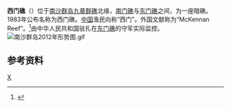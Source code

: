 {{Infobox Disputed Islands
| plural = yes
| name             =西门礁
| image name       = 
| image caption    = 
| image size       = 
| locator map      = {{Location map+|Spratly_Islands|float=center|width=300|caption=西门礁的位置 
|places=
{{location map~ |Spratly_Islands|marksize=6 |lat=9.896944 |long=114.394444
|label='''西门礁
''' |position=bottom}}
}}
| map_custom       = yes
| native name      = 
| native name link = 
| other_names         =McKennan Reef
| location         = [[南海|南海]]
| coordinates      = {{Coord|9|53|49|N|114|23|40|E|display=inline,title}}
| archipelago      = [[南沙群岛|南沙群岛]]
| total islands    = 
| major islands    = 
| area             =
| length           =
| width            =
| coastline        =
| highest mount    = 
| elevation        = 
| country  = {{PRC}}
| country admin divisions title   = [[地級市|地級市]]
| country admin divisions         =  [[海南省|海南省]][[三沙市|三沙市]]| country claim = {{ROC}}
| country claim divisions title=[[直辖市_(中华民国)|直辖市]]
| country claim divisions=[[高雄市|高雄市]][[旗津區|旗津區]]
| country 1 claim                        = {{VNM}}
| country 1 claim divisions title   =[[縣|縣]]
| country 1 claim divisions         =[[慶和省|慶和省]][[長沙縣|長沙縣]]
| country 2 claim = {{PHL}}
| country 2 claim divisions title=市
| country 2 claim divisions=[[巴拉望省|巴拉望省]][[卡拉延市|卡拉延市]]
| population       = 
| population as of = 
| density          = 
| ethnic groups    = 
| additional info  =
}} 
{{九章群礁}}
'''西门礁'''（{{vie|v=Đá Ken Nan}}）位于[[南沙群岛|南沙群岛]][[九章群礁|九章群礁]]北缘，[[南门礁|南门礁]]与[[东门礁|东门礁]]之间，为一座暗礁。1983年公布名称为西门礁。[[中国|中国]]渔民向称“西门”。外国文献称为“McKennan Reef”。<ref>{{cite book zh |author=广东省地名委员会 |title=《南海诸岛地名资料汇编》 |format=M |edition=1 |location=广州 |publisher=广东省地图出版社 |date=1988 |pages=198|id= ISBN 80522-023-9}}</ref>由中华人民共和国驻扎在[[东门礁|东门礁]]的守军实际监控。
[[File:南沙群岛2012年形势图.gif|thumb]]

==参考资料==
{{reflist}}

{{有争议的地区小作品}}
{{South China Sea Islands}}

[[Category:南沙群岛|X]]